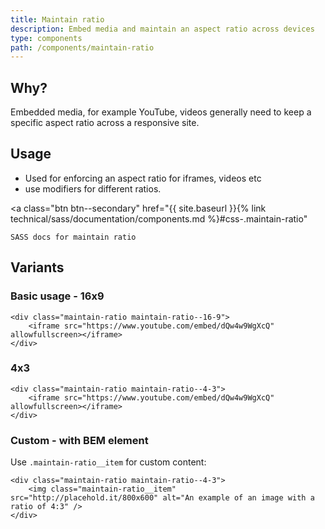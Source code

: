 ```yaml
---
title: Maintain ratio
description: Embed media and maintain an aspect ratio across devices
type: components
path: /components/maintain-ratio
---
```


## Why?

Embedded media, for example YouTube, videos generally need to keep a specific aspect ratio across a responsive site.

## Usage

- Used for enforcing an aspect ratio for iframes, videos etc
- use modifiers for different ratios.

<a
	class="btn btn--secondary"
	href="{{ site.baseurl }}{% link technical/sass/documentation/components.md %}#css-.maintain-ratio"
>
	SASS docs for maintain ratio
</a>

## Variants

### Basic usage - 16x9

```
<div class="maintain-ratio maintain-ratio--16-9">
    <iframe src="https://www.youtube.com/embed/dQw4w9WgXcQ" allowfullscreen></iframe>
</div>
```

### 4x3

```
<div class="maintain-ratio maintain-ratio--4-3">
    <iframe src="https://www.youtube.com/embed/dQw4w9WgXcQ" allowfullscreen></iframe>
</div>
```

### Custom - with BEM element

Use `.maintain-ratio__item` for custom content:

```
<div class="maintain-ratio maintain-ratio--4-3">
    <img class="maintain-ratio__item" src="http://placehold.it/800x600" alt="An example of an image with a ratio of 4:3" />
</div>
```
